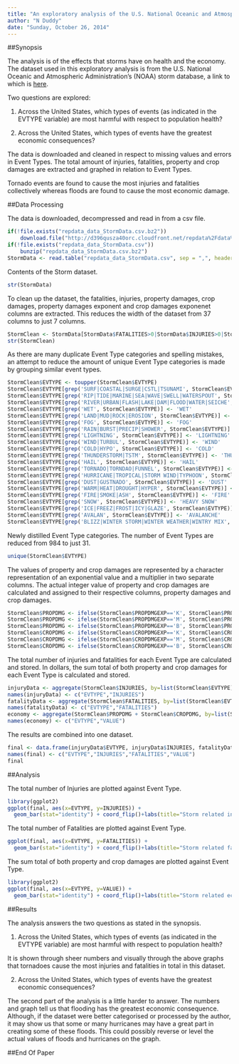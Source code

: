 ```yaml
---
title: "An exploratory analysis of the U.S. National Oceanic and Atmospheric Administration's (NOAA) storm database in relation to storms' effects on health and economy"
author: "N Duddy"
date: "Sunday, October 26, 2014"
---
```


##Synopsis

The analysis is of the effects that storms have on health and the economy. The dataset used in this exploratory analysis is from the U.S. National Oceanic and Atmospheric Administration's (NOAA) storm database, a link to which is [here](http://d396qusza40orc.cloudfront.net/repdata%2Fdata%2FStormData.csv.bz2). 

Two questions are explored: 

1. Across the United States, which types of events (as indicated in the EVTYPE variable) are most harmful with respect to population health? 

2. Across the United States, which types of events have the greatest economic consequences? 

The data is downloaded and cleaned in respect to missing values and errors in Event Types. The total amount of injuries, fatalities, property and crop damages are extracted and graphed in relation to Event Types. 

Tornado events are found to cause the most injuries and fatalities collectively whereas floods are found to cause the most economic damage.

##Data Processing

The data is downloaded, decompressed and read in from a csv file.
```r
if(!file.exists("repdata_data_StormData.csv.bz2"))
    download.file("http://d396qusza40orc.cloudfront.net/repdata%2Fdata%2FStormData.csv.bz2", "curl")
if(!file.exists("repdata_data_StormData.csv"))
    bunzip("repdata_data_StormData.csv.bz2")
StormData <- read.table("repdata_data_StormData.csv", sep = ",", header=T, na.strings="?")
```

Contents of the Storm dataset. 
```r
str(StormData)
```

To clean up the dataset, the fatalities, injuries, property damages, crop damages, property damages exponent and crop damages exponenet columns are extracted. This reduces the width of the dataset from 37 columns to just 7 columns.
```r
StormClean <- StormData[StormData$FATALITIES>0|StormData$INJURIES>0|StormData$PROPDMG>0|StormData$CROPDMG>0,c(8,23,24,25,26,27,28)]
str(StormClean)
```

As there are many duplicate Event Type categories and spelling mistakes, an attempt to reduce the amount of unique Event Type categories is made by grouping similar event types. 
```r
StormClean$EVTYPE <- toupper(StormClean$EVTYPE)
StormClean$EVTYPE[grep('SURF|COASTAL|SURGE|CSTL|TSUNAMI', StormClean$EVTYPE)] <- 'COSTAL'
StormClean$EVTYPE[grep('RIP|TIDE|MARINE|SEA|WAVE|SWELL|WATERSPOUT', StormClean$EVTYPE)] <- 'SEA'
StormClean$EVTYPE[grep('RIVER|URBAN|FLASH|LAKE|DAM|FLOOD|WATER|SEICHE', StormClean$EVTYPE)] <- 'FLOOD'
StormClean$EVTYPE[grep('WET', StormClean$EVTYPE)] <- 'WET'
StormClean$EVTYPE[grep('LAND|MUD|ROCK|EROSION', StormClean$EVTYPE)] <- 'LANDSLIDE'
StormClean$EVTYPE[grep('FOG', StormClean$EVTYPE)] <- 'FOG'
StormClean$EVTYPE[grep('RAIN|BURST|PRECIP|SHOWER', StormClean$EVTYPE)] <- 'RAIN'
StormClean$EVTYPE[grep('LIGHTNING', StormClean$EVTYPE)] <- 'LIGHTNING'
StormClean$EVTYPE[grep('WIND|TURBUL', StormClean$EVTYPE)] <- 'WIND'
StormClean$EVTYPE[grep('COLD|HYPO', StormClean$EVTYPE)] <- 'COLD'
StormClean$EVTYPE[grep('THUNDERSTORM|TSTM', StormClean$EVTYPE)] <- 'THUNDERSTORM'
StormClean$EVTYPE[grep('HAIL', StormClean$EVTYPE)] <- 'HAIL'
StormClean$EVTYPE[grep('TORNADO|TORNDAO|FUNNEL', StormClean$EVTYPE)] <- 'TORNADO'
StormClean$EVTYPE[grep('HURRICANE|TROPICAL|STORM WIND|TYPHOON', StormClean$EVTYPE)] <- 'HURRICANE'
StormClean$EVTYPE[grep('DUST|GUSTNADO', StormClean$EVTYPE)] <- 'DUST'
StormClean$EVTYPE[grep('WARM|HEAT|DROUGHT|HYPER', StormClean$EVTYPE)] <- 'HEAT'
StormClean$EVTYPE[grep('FIRE|SMOKE|ASH', StormClean$EVTYPE)] <- 'FIRE'
StormClean$EVTYPE[grep('SNOW', StormClean$EVTYPE)] <- 'HEAVY SNOW'
StormClean$EVTYPE[grep('ICE|FREEZ|FROST|ICY|GLAZE', StormClean$EVTYPE)] <- 'ICE'
StormClean$EVTYPE[grep('AVALAN', StormClean$EVTYPE)] <- 'AVALANCHE'
StormClean$EVTYPE[grep('BLIZZ|WINTER STORM|WINTER WEATHER|WINTRY MIX', StormClean$EVTYPE)] <- 'BLIZZARD'
```

Newly distilled Event Type categories. The number of Event Types are reduced from 984 to just 31.
```r
unique(StormClean$EVTYPE)
```

The values of property and crop damages are represented by a character representation of an exponential value and a multiplier in two separate columns. The actual integer value of property and crop damages are calculated and assigned to their respective columns, property damages and crop damages. 
```r
StormClean$PROPDMG <- ifelse(StormClean$PROPDMGEXP=='K', StormClean$PROPDMG*1000, StormClean$PROPDMG)
StormClean$PROPDMG <- ifelse(StormClean$PROPDMGEXP=='M', StormClean$PROPDMG*1000000, StormClean$PROPDMG)
StormClean$PROPDMG <- ifelse(StormClean$PROPDMGEXP=='B', StormClean$PROPDMG*1000000000, StormClean$PROPDMG)
StormClean$CROPDMG <- ifelse(StormClean$CROPDMGEXP=='K', StormClean$CROPDMG*1000, StormClean$CROPDMG)
StormClean$CROPDMG <- ifelse(StormClean$CROPDMGEXP=='M', StormClean$CROPDMG*1000000, StormClean$CROPDMG)
StormClean$CROPDMG <- ifelse(StormClean$CROPDMGEXP=='B', StormClean$CROPDMG*1000000000, StormClean$CROPDMG)
```

The total number of injuries and fatalities for each Event Type are calculated and stored. In dollars, the sum total of both property and crop damages for each Event Type is calculated and stored.
```r
injuryData <- aggregate(StormClean$INJURIES, by=list(StormClean$EVTYPE), FUN=sum)
names(injuryData) <- c("EVTYPE","INJURIES")
fatalityData <- aggregate(StormClean$FATALITIES, by=list(StormClean$EVTYPE), FUN=sum)
names(fatalityData) <- c("EVTYPE","FATALITIES")
economy <- aggregate(StormClean$PROPDMG + StormClean$CROPDMG, by=list(StormClean$EVTYPE), FUN=sum, na.rm=TRUE)
names(economy) <- c("EVTYPE","VALUE")
```

The results are combined into one dataset.
```r
final <- data.frame(injuryData$EVTYPE, injuryData$INJURIES, fatalityData$FATALITIES, economy$VALUE)
names(final) <- c("EVTYPE","INJURIES","FATALITIES","VALUE")
final
```

##Analysis

The total number of Injuries are plotted against Event Type.
```r
library(ggplot2)
ggplot(final, aes(x=EVTYPE, y=INJURIES)) +
  geom_bar(stat="identity") + coord_flip()+labs(title="Storm related injuries in the US")+labs(x="Event Types")+labs(y="Injuries")
```

The total number of Fatalities are plotted against Event Type.
```r
ggplot(final, aes(x=EVTYPE, y=FATALITIES)) +
  geom_bar(stat="identity") + coord_flip()+labs(title="Storm related fatalities in the US")+labs(x="Event Types")+labs(y="Fatalities")
```

The sum total of both property and crop damages are plotted against Event Type.
```r
library(ggplot2)
ggplot(final, aes(x=EVTYPE, y=VALUE)) +
  geom_bar(stat="identity") + coord_flip()+labs(title="Storm related economic damages in the US")+labs(x="Eventsy Types")+labs(y="Dollars")
```

##Results

The analysis answers the two questions as stated in the synopsis. 

1. Across the United States, which types of events (as indicated in the EVTYPE variable) are most harmful with respect to population health? 

It is shown through sheer numbers and visually through the above graphs that tornadoes cause the most injuries and fatalities in total in this dataset.

2. Across the United States, which types of events have the greatest economic consequences? 

The second part of the analysis is a little harder to answer. The numbers and graph tell us that flooding has the greatest economic consequence. Although, if the dataset were better categorised or processed by the author, it may show us that some or many hurricanes may have a great part in creating some of these floods. This could possibly reverse or level the actual values of floods and hurricanes on the graph. 

##End Of Paper